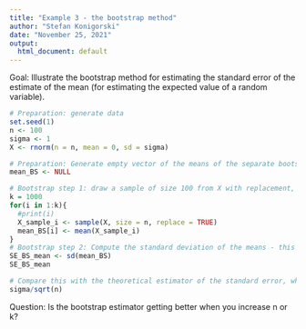 ```yaml
---
title: "Example 3 - the bootstrap method"
author: "Stefan Konigorski"
date: "November 25, 2021"
output:
  html_document: default
---
```


Goal: Illustrate the bootstrap method for estimating the standard error of the estimate of the mean (for estimating the expected value of a random variable).

```r
# Preparation: generate data 
set.seed(1)
n <- 100
sigma <- 1
X <- rnorm(n = n, mean = 0, sd = sigma)

# Preparation: Generate empty vector of the means of the separate bootstrap samples
mean_BS <- NULL

# Bootstrap step 1: draw a sample of size 100 from X with replacement, compute the mean, do this 1000 times, and save the means in mean_BS:
k = 1000
for(i in 1:k){
  #print(i)
  X_sample_i <- sample(X, size = n, replace = TRUE)
  mean_BS[i] <- mean(X_sample_i)
}
# Bootstrap step 2: Compute the standard deviation of the means - this is the bootstrap estimate of the standard error
SE_BS_mean <- sd(mean_BS)
SE_BS_mean
```

```r
# Compare this with the theoretical estimator of the standard error, which is sigma/sqrt(n) = 1/sqrt(100) = 1/10 = 0.1:
sigma/sqrt(n)
```

Question: Is the bootstrap estimator getting better when you increase n or k?
